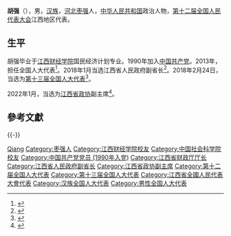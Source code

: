 '''胡强'''（{{bd|1962年|3月||catIdx=Hu胡}}），男，[[汉族|汉族]]，[[河北|河北]][[枣强|枣强]]人，[[中华人民共和国|中华人民共和国]]政治人物，[[第十二届全国人民代表大会|第十二届全国人民代表大会]]江西地区代表。

== 生平 ==
胡强毕业于[[江西财经学院|江西财经学院]]国民经济计划专业。1990年加入[[中国共产党|中国共产党]]。2013年，担任全国人大代表<ref>{{cite news|title=全国人大代表信息-胡强|url= http://210.82.31.1:8084/delegate/viewDelegate.action?dbid=121156|accessdate=2013-04-05|newspaper=全国人大网|archive-url=https://web.archive.org/web/20180130204502/http://www.npc.gov.cn/delegate/viewDelegate.action?dbid=121156|archive-date=2018-01-30|dead-url=yes}}</ref>。2018年1月当选江西省人民政府副省长<ref>{{cite web|accessdate=2018-01-30|url=http://www.xinhuanet.com/politics/2018-01/28/c_1122329870.htm|title=鹿心社当选江西省人大常委会主任 刘奇当选江西省省长 |publisher=新华网}}</ref>。2018年2月24日，当选为[[第十三届全国人大代表|第十三届全国人大代表]]<ref>{{Cite web|title=（受权发布）中华人民共和国第十三届全国人民代表大会代表名单-中新网|url=http://www.chinanews.com/gn/2018/02-25/8453959.shtml|accessdate=2021-02-13|work=中新网}}</ref>。

2022年1月，当选为[[江西省政协|江西省政协]]副主席<ref>{{Cite web|url=http://district.ce.cn/newarea/sddy/202201/20/t20220120_37274018.shtml|title=尹建业、陈兴超、胡强当选江西省政协副主席|publisher=中国经济网|accessdate=2022-04-18}}</ref>。

== 參考文獻 ==
{{reflist}}

{{-}}
{{start box}}
{{s-gov|prc}}
{{s-before|[[胡幼桃|胡幼桃]]}}
{{s-title|[[江西省财政厅|江西省财政厅]]厅长|2010年9月－2018年11月}}
{{s-after|[[朱斌_(1965年)|朱斌]]}}
{{end box}}
{{江西省领导人}}

{{Authority control}}

{{DEFAULTSORT:Hu胡}}
[[Category:胡姓|Qiang]]
[[Category:枣强人|Category:枣强人]]
[[Category:江西财经学院校友|Category:江西财经学院校友]]
[[Category:中国社会科学院校友|Category:中国社会科学院校友]]
[[Category:中国共产党党员_(1990年入党)|Category:中国共产党党员 (1990年入党)]]
[[Category:江西省财政厅厅长|Category:江西省财政厅厅长]]
[[Category:江西省人民政府副省长|Category:江西省人民政府副省长]]
[[Category:江西省政协副主席|Category:江西省政协副主席]]
[[Category:第十二届全国人大代表|Category:第十二届全国人大代表]]
[[Category:第十三届全国人大代表|Category:第十三届全国人大代表]]
[[Category:江西省全國人民代表大會代表|Category:江西省全國人民代表大會代表]]
[[Category:汉族全国人大代表|Category:汉族全国人大代表]]
[[Category:男性全国人大代表|Category:男性全国人大代表]]

{{中国政治人物小作品}}